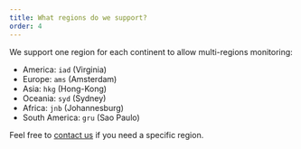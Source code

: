```yaml
---
title: What regions do we support?
order: 4
---
```


We support one region for each continent to allow multi-regions monitoring:

- America: `iad` (Virginia)
- Europe: `ams` (Amsterdam)
- Asia: `hkg` (Hong-Kong)
- Oceania: `syd` (Sydney)
- Africa: `jnb` (Johannesburg)
- South America: `gru` (Sao Paulo)

Feel free to [contact us](mailto:ping@openstatus.dev) if you need a specific
region.
